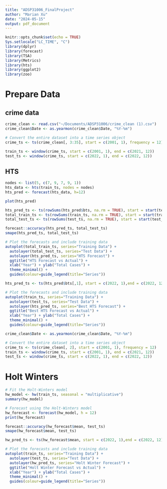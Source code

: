 ```yaml
---
title: "ADSP31006_FinalProject"
author: "Marian Xu"
date: "2024-05-15"
output: pdf_document
---
```


```r
knitr::opts_chunk$set(echo = TRUE)
Sys.setlocale("LC_TIME", "C")
library(dplyr)
library(forecast)
library(TSA)
library(Metrics)
library(hts)
library(ggplot2)
library(zoo)
```

# Prepare Data

## crime data
```r
crime_clean <- read.csv("~/Documents/ADSP31006/crime_clean (1).csv")
crime_clean$Date <- as.yearmon(crime_clean$Date, "%Y-%m")
```

```r
# Convert the entire dataset into a time series object
crime_ts <- ts(crime_clean[, 3:35], start = c(2001, 1), frequency = 12)

train_ts <- window(crime_ts, start = c(2001, 1), end = c(2021, 12))
test_ts <- window(crime_ts, start = c(2022, 1), end = c(2022, 12))
```


## HTS

```r
nodes <- list(5, c(7, 9, 7, 9, 1))
hts_data <- hts(train_ts, nodes = nodes)
hts_pred <- forecast(hts_data, h=12)
```
```r
plot(hts_pred)
```


```r
hts_pred_ts <- ts(rowSums(hts_pred$bts, na.rm = TRUE), start = start(test_ts), frequency = 12)
total_train_ts <- ts(rowSums(train_ts, na.rm = TRUE), start = start(train_ts), frequency = 12)
total_test_ts <- ts(rowSums(test_ts, na.rm = TRUE), start = start(test_ts), frequency = 12)

forecast::accuracy(hts_pred_ts, total_test_ts)
smape(hts_pred_ts, total_test_ts)
```


```r
# Plot the forecasts and include training data
autoplot(total_train_ts, series="Training Data") +
  autolayer(total_test_ts, series="Test Data") +
  autolayer(hts_pred_ts, series="HTS Forecast") +
  ggtitle("HTS Forecast vs Actual") +
  xlab("Year") + ylab("Total Cases") +
  theme_minimal() +
  guides(colour=guide_legend(title="Series"))
```


```r
hts_pred_ts <- ts(hts_pred$bts[,1], start = c(2022, 1),end = c(2022, 12), frequency = 12)

# Plot the forecasts and include training data
autoplot(train_ts, series="Training Data") +
  autolayer(test_ts, series="Test Data") +
  autolayer(hts_pred_ts, series="Best HTS Forecast") +
  ggtitle("Best HTS Forecast vs Actual") +
  xlab("Year") + ylab("Total Cases") +
  theme_minimal() +
  guides(colour=guide_legend(title="Series"))

```

```r
crime_clean$Date <- as.yearmon(crime_clean$Date, "%Y-%m")
```

```r

# Convert the entire dataset into a time series object
crime_ts <- ts(crime_clean[, 2], start = c(2001, 1), frequency = 12)
train_ts <- window(crime_ts, start = c(2001, 1), end = c(2021, 12))
test_ts <- window(crime_ts, start = c(2022, 1), end = c(2022, 12))

```


# Holt Winters
```r
# Fit the Holt-Winters model
hw_model <- hw(train_ts, seasonal = "multiplicative")
summary(hw_model)
```

```r
# Forecast using the Holt-Winters model
hw_forecast <- forecast(hw_model, h = 12)
print(hw_forecast)
```

```r
forecast::accuracy(hw_forecast$mean, test_ts)
smape(hw_forecast$mean, test_ts)
```
```r
hw_pred_ts <- ts(hw_forecast$mean, start = c(2022, 1),end = c(2022, 12), frequency = 12)

# Plot the forecasts and include training data
autoplot(train_ts, series="Training Data") +
  autolayer(test_ts, series="Test Data") +
  autolayer(hw_pred_ts, series="Holt Winter Forecast") +
  ggtitle("Holt Winter Forecast vs Actual") +
  xlab("Year") + ylab("Total Cases") +
  theme_minimal() +
  guides(colour=guide_legend(title="Series"))
```




